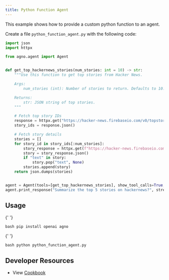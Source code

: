 ```yaml
---
title: Python Function Agent
---
```


This example shows how to provide a custom python function to an agent.

Create a file `python_function_agent.py` with the following code:

```python python_function_agent.py
import json
import httpx

from agno.agent import Agent


def get_top_hackernews_stories(num_stories: int = 10) -> str:
    """Use this function to get top stories from Hacker News.

    Args:
        num_stories (int): Number of stories to return. Defaults to 10.

    Returns:
        str: JSON string of top stories.
    """

    # Fetch top story IDs
    response = httpx.get("https://hacker-news.firebaseio.com/v0/topstories.json")
    story_ids = response.json()

    # Fetch story details
    stories = []
    for story_id in story_ids[:num_stories]:
        story_response = httpx.get(f"https://hacker-news.firebaseio.com/v0/item/{story_id}.json")
        story = story_response.json()
        if "text" in story:
            story.pop("text", None)
        stories.append(story)
    return json.dumps(stories)


agent = Agent(tools=[get_top_hackernews_stories], show_tool_calls=True, markdown=True)
agent.print_response("Summarize the top 5 stories on hackernews?", stream=True)
```

## Usage

<Steps>
  <Snippet file="create-venv-step.mdx" />

{' '}

<Step title="Install libraries">```bash pip install openai agno ```</Step>

{' '}

<Step title="Run the agent">```bash python python_function_agent.py ```</Step>

</Steps>

## Developer Resources

- View [Cookbook](https://github.com/agno-agi/agno/tree/main/cookbook/agent_concepts/tools/python_function.py)
